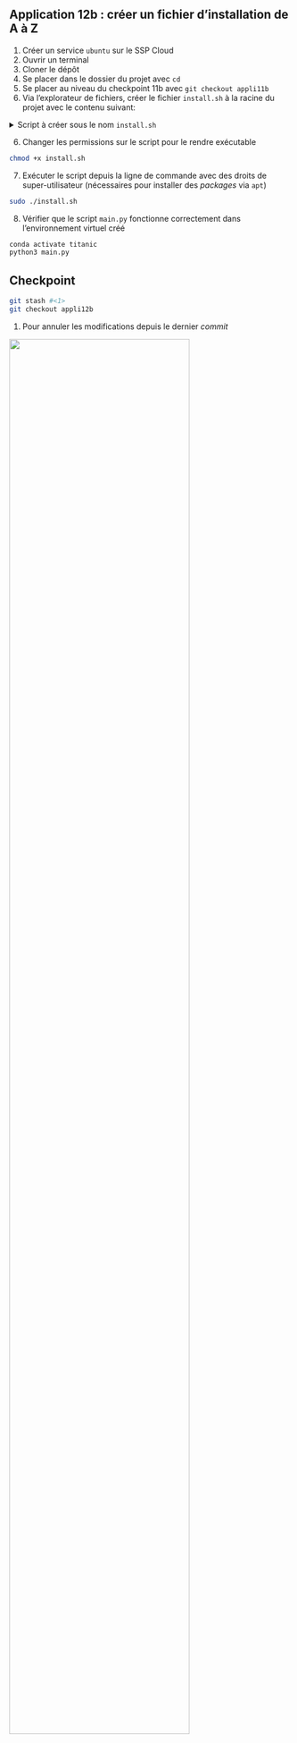 :::: {.callout-tip}

## Application 12b : créer un fichier d'installation de A à Z

1. Créer un service `ubuntu` sur le SSP Cloud
2. Ouvrir un terminal
3. Cloner le dépôt 
4. Se placer dans le dossier du projet avec `cd`
5. Se placer au niveau du checkpoint 11b avec `git checkout appli11b`
6. Via l'explorateur de fichiers, créer le fichier `install.sh` à la racine du projet avec le contenu suivant:

<details>
<summary>Script à créer sous le nom `install.sh` </summary>
```.bash
apt-get -y update && apt-get -y install wget

wget https://repo.anaconda.com/miniconda/Miniconda3-latest-Linux-x86_64.sh && \
    bash Miniconda3-latest-Linux-x86_64.sh -b -p /miniconda && \
    rm -f Miniconda3-latest-Linux-x86_64.sh

PATH="/miniconda/bin:${PATH}"

# Create environment
conda create -n titanic pandas PyYAML scikit-learn -c conda-forge
conda activate titanic

PATH="/miniconda/envs/titanic/bin:${PATH}"

python main.py
```
</details>

6. Changer les permissions sur le script pour le rendre exécutable

```.bash
chmod +x install.sh
```

7. Exécuter le script depuis la ligne de commande avec des droits de super-utilisateur (nécessaires pour installer des *packages* via `apt`)

```.bash
sudo ./install.sh
```

8. Vérifier que le script `main.py` fonctionne correctement dans l'environnement virtuel créé 

```.bash
conda activate titanic
python3 main.py
```

::::

:::: {.callout-caution collapse="true"}
## Checkpoint

```.bash
git stash #<1>
git checkout appli12b
```
1. Pour annuler les modifications depuis le dernier _commit_


![](/checkpoint.jpg){width=80% fig-align="center"}

::::